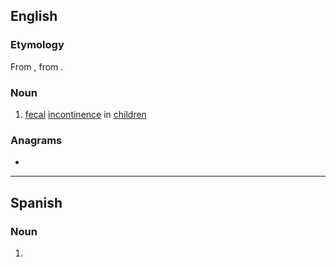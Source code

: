 ==English==

===Etymology===
From {{etyl|la|en}} {{m|la|encopresis}}, from {{etyl|grc|en}} {{m|grc|ἐγκόπρησις}}.

===Noun===
{{wikipedia}}
{{en-noun|-}}

# {{lb|en|medicine}} [[fecal]] [[incontinence]] in [[children]]

===Anagrams===
* {{anagrams|en|necropsies|precession|preconises}}

----

==Spanish==

===Noun===
{{es-noun|f|encopresis}}

# {{l|en|encopresis}}